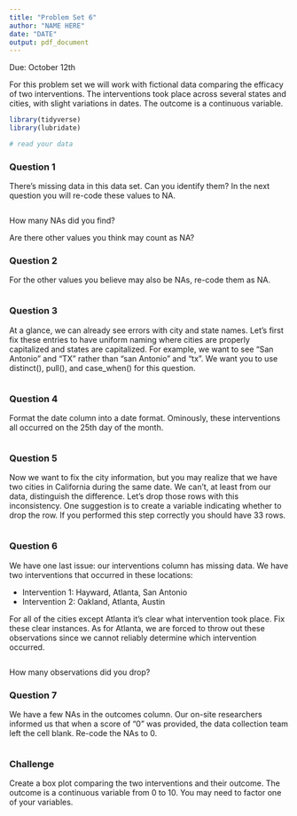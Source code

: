 ```yaml
---
title: "Problem Set 6"
author: "NAME HERE"
date: "DATE"
output: pdf_document
---
```


Due: October 12th

For this problem set we will work with fictional data comparing the efficacy of two interventions. The interventions took place across several states and cities, with slight variations in dates. The outcome is a continuous variable.

```r
library(tidyverse)
library(lubridate)

# read your data

```

### Question 1

There's missing data in this data set. Can you identify them? In the next question you will re-code these values to NA.

```r

```

How many NAs did you find? 


Are there other values you think may count as NA?


\newpage

### Question 2

For the other values you believe may also be NAs, re-code them as NA. 
```r

```

\newpage

### Question 3

At a glance, we can already see errors with city and state names. Let's first fix these entries to have uniform naming where cities are properly capitalized and states are capitalized. For example, we want to see "San Antonio" and "TX" rather than "san Antonio" and "tx". We want you to use distinct(), pull(), and case_when() for this question.

```r

```

\newpage

### Question 4

Format the date column into a date format. Ominously, these interventions all occurred on the 25th day of the month.

```r

```

\newpage

### Question 5

Now we want to fix the city information, but you may realize that we have two cities in California during the same date. We can't, at least from our data, distinguish the difference. Let's drop those rows with this inconsistency. One suggestion is to create a variable indicating whether to drop the row. If you performed this step correctly you should have 33 rows.

```r

```

\newpage

### Question 6

We have one last issue: our interventions column has missing data. We have two interventions that occurred in these locations:

* Intervention 1: Hayward, Atlanta, San Antonio
* Intervention 2: Oakland, Atlanta, Austin

For all of the cities except Atlanta it's clear what intervention took place. Fix these clear instances. As for Atlanta, we are forced to throw out these observations since we cannot reliably determine which intervention occurred. 

```r

```

How many observations did you drop?


\newpage

### Question 7

We have a few NAs in the outcomes column. Our on-site researchers informed us that when a score of "0" was provided, the data collection team left the cell blank. Re-code the NAs to 0. 

```r

```

\newpage

### Challenge

Create a box plot comparing the two interventions and their outcome. The outcome is a continuous variable from 0 to 10. You may need to factor one of your variables.

```r

```
